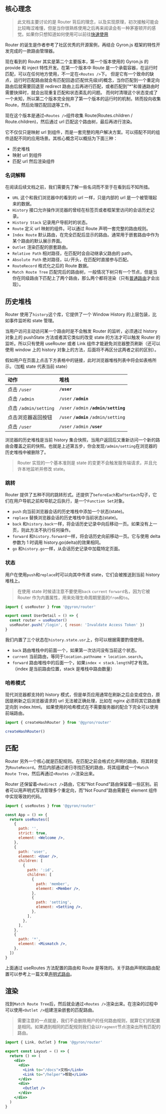 ## 核心理念

> 此文档主要讨论的是 Router 背后的理念，以及实现原理，初次接触可能会比较晦涩难懂，但是当你很熟练使用之后再来阅读会有一种茅塞顿开的感觉。如果你只想知道如何使用可以前往[快速使用](/core/router/quick-started)

Router 的诞生是作者参考了社区优秀的开源案例，再结合 Gyron.js 框架的特性开发完成的一款路由管理器。

现在看到的 Router 其实是第二个主要版本，第一个版本使用的 Gyron.js 的 provide 和 inject 特性开发。在第一个版本中 Route 是一个承载容器，在运行时匹配，可以在任何地方使用，不一定在`<Routes />`下。
但是它有一个致命的缺点，运行时匹配路由就会有匹配回退(匹配优先级)的概念，当你匹配到一个重定向路由后就需要回退至 redirect 路由上后再进行匹配，或者匹配到"\*"和普通路由时需要抉择时，就会出现重复匹配和状态紊乱的问题。
而何时清理这个状态变成了一个未知，所以第二个版本完全抛弃了第一个版本的运行时的机制，转而投向收集 Route，然后处理匹配回退等工作。

现在这个版本是通过`<Routes />`组件收集 Route(Routes.children / Route.children)，然后通过 url 匹配这个路由树，最后再进行渲染。

它不仅仅只是映射 url 到组件，而是一套完整的用户解决方案。可以搭配不同的组件适配不同的应用场景。其核心概念可以概括为下面三种：

- 历史堆栈
- 映射 url 到组件
- 匹配 url 然后渲染组件

### 名词解释

在阅读后续文档之前，我们需要先了解一些名词而不至于在看到后不知所措。

- `URL` 这个和我们浏览器中的看到的 url 一样，只是内部的 url 是一个被管理起来的数据。
- `History` 接口允许操作浏览器的曾经在标签页或者框架里访问的会话历史记录。
- `History Stack` 记录用户导航时的状态。
- `Route` 定义 url 映射的组件。可以通过 Route 声明一套完整的路由规则。
- `Index Route` 默认路由，在完全匹配后显示的路由。通常用于嵌套路由中作为某个路由的默认展示界面。
- `Outlet` 渲染匹配的嵌套路由。
- `Relative Path` 相对路径，在匹配时会自动继承父路由的 path。
- `Absolute Path` 绝对路径，以`/`开头，在匹配时直接参与匹配。
- `RouteRecord` 格式化之后的 Route 数据。
- `Match Route Tree` 匹配完后的路由树，一般情况下树只有一个节点，但是当你在同级路由下匹配上了两个路由，那么两个都将渲染（只有[普通路由](quick-started#路由规则)才会出现）。

## 历史堆栈

Router 使用了`history`这个库，它提供了一个 Window History 的上层包装，比如事件监听和 state 管理。

当用户访问主动访问某一个路由时是不会触发 Router 的监听，必须通过 history 对象上的 pushState 方法或者其它类似的改变 state 的方法才可以触发 Router 的监听。所以只有使用 useRouter 或者 Link 组件才能避免浏览器整页刷新（还可以使用 window 上的 history 对象上的方法，后面将不再区分这两者之前的区别）。

假如用户在页面上点击下方表格中的链接，此时浏览器堆栈列表中将会如表格所示。（加粗 state 代表当前 state）

| 动作                  | 堆栈                                  |
| :-------------------- | :------------------------------------ |
| 点击 `/user`          | **`/user`**                           |
| 点击 `/admin`         | `/user` **`/admin`**                  |
| 点击 `/admin/setting` | `/user` `/admin` **`/admin/setting`** |
| 点击浏览器返回按钮    | `/user` **`/admin`** `/admin/setting` |
| 点击 `/user`          | `/user` `/admin` **`/user`**          |

浏览器的历史堆栈是当前 history 集合快照，当用户返回后又重新访问一个新的路由会覆盖之前的快照。也就是上述第五步，你会发现`/admin/setting`在浏览器的历史堆栈中被删除了。

> Router 实现的一个基本准则是 state 的变更不会触发服务端请求，并且允许本地监听并修改 state。

### 跳转

Router 提供了五种不同的跳转形式。还提供了`beforeEach`和`afterEach`勾子，它们在用户导航之前和导航之后执行，是一个`Function Set`对象。

- `push` 向当前浏览器会话的历史堆栈中添加一个状态(state)。
- `replace` 替换浏览器会话的历史堆栈中当前状态(state)。
- `back` 和`history.back`一样，将会话历史记录中向后移动一页。如果没有上一页，则此方法不执行任何操作。
- `forward` 和`history.forward`一样，将会话历史向前移动一页。它与使用 delta 参数为 1 时调用 history.go(delta)的效果相同。
- `go` 和`history.go`一样，从会话历史记录中加载特定页面。

### 状态

用户在使用`push`和`replace`时可以向其中传递 state，它们会被推送到当前 history 堆栈上。

> 在使用 state 时候请注意不要使用`back` `current` `forward`名，因为它被 Router 作为内置属性，用来处理生命周期里面的`from`和`to`。

```jsx
import { useRouter } from '@gyron/router'

export const UserDetail = () => {
  const router = useRouter()
  useRouter.push('/login', { reson: 'Invaldate Access Token' })
}
```

我们内置了三个状态在`history.state.usr`上，你可以根据需要酌情使用。

- `back` 路由堆栈中的前面一个，如果第一次访问没有当前这个状态。
- `current` 当前路由，等同于`location.pathname + location.search`。
- `forward` 路由堆栈中的后面一个，如果`index < stack.length`时才有效。（index 是当前路由位置，stack 是堆栈中路由数量）

### 哈希模式

现代浏览器都支持的 history 模式，但是单页应用通常在刷新之后会变成空白，原因是刷新之后浏览器请求的 url 无法被正确处理，比如在 nginx 必须将其它路由重定向到 index.html。
如果使用的哈希模式在不需要服务器的配合下完全可以使用前端路由。

```jsx
import { createHashRouter } from '@gyron/router'

createHashRouter()
```

## 匹配

Router 另外一个核心就是匹配规则。在匹配之前会格式化声明的路由，将其转变为`RouteRecord`。然后内部通过递归寻找匹配的路由，将其组建成一个`Match Route Tree`，然后再通过`<Routes />`渲染出来。

Router 还保留着`<Redirect />`路由，它和"Not Found"路由保留着一些区别。前者可以用声明式写法管理多个重定向，而"Not Found"路由需要在 element 组件中实现等效的代码。

```jsx
import { useRoutes } from '@gyron/router'

const App = () => {
  return useRoutes([
    {
      path: '',
      strict: true,
      element: <Welcome />,
    },
    {
      path: 'user',
      element: <User />,
      children: [
        {
          path: ':id',
          children: [
            {
              path: 'member',
              element: <Member />,
            },
            {
              path: 'setting',
              element: <Setting />,
            },
          ],
        },
      ],
    },
    {
      path: '*',
      element: <Mismatch />,
    },
  ])
}
```

上面通过 useRoutes 方法配置的路由和 Route 是等效的。关于路由声明和路由配置可以参考上一篇文章[声明式路由](quick-started#声明式路由)。

## 渲染

找到`Match Route Tree`后，然后就会通过`<Routes />`渲染出来。在渲染的过程中可以使用`<Outlet />`组建渲染嵌套的匹配路由。

> 需要注意的一点就是，我们不会删除用户的任何路由规则，就算它们的配置是相同。如果遇到相同的匹配规则我们会以`Fragment`节点渲染出所有匹配的路由。

```jsx line=11
import { Link, Outlet } from '@gyron/router'

export const Layout = () => {
  return () => (
    <div>
      <div>
        <Link to="/docs">文档</Link>
        <Link to="/helper">帮助</Link>
      </div>
      <div>
        <Outlet />
      </div>
    </div>
  )
}
```
